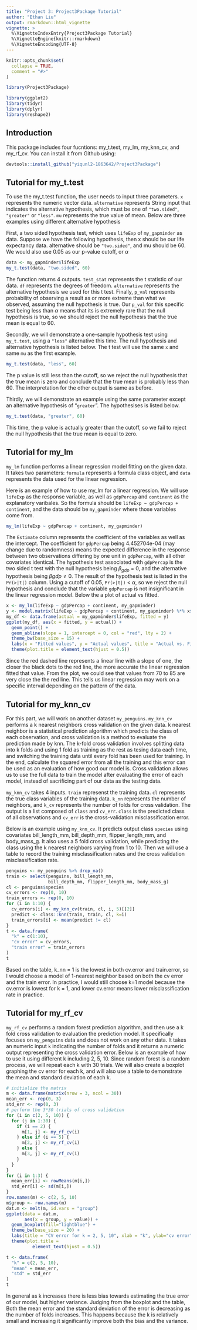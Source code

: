 ```yaml
---
title: "Project 3: Project3Package Tutorial"
author: "Ethan Liu"
output: rmarkdown::html_vignette
vignette: >
  %\VignetteIndexEntry{Project3Package Tutorial}
  %\VignetteEngine{knitr::rmarkdown}
  %\VignetteEncoding{UTF-8}
---
```


```r
knitr::opts_chunk$set(
  collapse = TRUE,
  comment = "#>"
)
```

```r
library(Project3Package)
```

```r
library(ggplot2)
library(tidyr)
library(dplyr)
library(reshape2)
```

## Introduction

This package includes four fucntions: my_t.test, my_lm, my_knn_cv, and my_rf_cv. You can install it from Github using:

```r
devtools::install_github("yiqunl2-1863642/Project3Package")
```

## Tutorial for my_t.test
To use the my_t.test function, the user needs to input three parameters. `x` represents the numeric vector data. `alternative` represents String input that indicates the alternative hypothesis, which must be one of `"two.sided"`, `"greater"` or `"less"`. `mu` represents the true value of mean. Below are three examples using different alternative hypothesis

First, a two sided hypothesis test, which uses `lifeExp` of `my_gapminder` as data. Suppose we have the following hypothesis, then x should be our life expectancy data. alternative should be `"two.sided"`, and mu should be 60. We would also use 0.05 as our p-value cutoff, or $\alpha$
\begin{align}
  H_0: \mu &= 60,\\
  H_a: \mu &\neq 60.
  \end{align}
```r
data <- my_gapminder$lifeExp
my_t.test(data, "two.sided", 60)
```
The function returns 4 outputs. `test_stat` represents the t statistic of our data. `df` represents the degrees of freedom. `alternative` represents the alternative hypothesis we used for this t test. Finally, `p_val` represents probability of observing a result as or more extreme than what we observed, assuming the null hypothesis is true. Our `p_val` for this specific test being less than $\alpha$ means that its is extremely rare that the null hypothesis is true, so we should reject the null hypothesis that the true mean is equal to 60.

Secondly, we will demonstrate a one-sample hypothesis test using `my_t.test`, using a `"less"` alternative this time. The null hypothesis and alternative hypothesis is listed below. The t test will use the same `x` and same `mu` as the first example.
 \begin{align}
  H_0: \mu &= 60,\\
  H_a: \mu &< 60.
  \end{align}
```r
my_t.test(data, "less", 60)
```

The p value is still less than the cutoff, so we reject the null hypothesis that the true mean is zero and conclude that the true mean is probably less than 60. The interpretation for the other output is same as before.

Thirdly, we will demonstrate an example using the same parameter except an alternative hypothesis of "`greater`". The hypothesises is listed below.
\begin{align}
  H_0: \mu &= 60,\\
  H_a: \mu &> 60.
  \end{align}
  
```r
my_t.test(data, "greater", 60)
```
This time, the p value is actually greater than the cutoff, so we fail to reject the null hypothesis that the true mean is equal to zero.

## Tutorial for my_lm
`my_lm` function performs a linear regression model fitting on the given data. It takes two parameters: `formula` represents a formula class object, and `data` represents the data used for the linear regression.

Here is an example of how to use my_lm for a linear regression. We will use `lifeExp` as the response variable, as well as `gdpPercap` and `continent` as the explanatory varibales. So the formula should be `lifeExp ~ gdpPercap + continent`, and the data should be `my_gapminder` where those variables come from.
```r
my_lm(lifeExp ~ gdpPercap + continent, my_gapminder)
```

The `Estimate` column represents the coefficient of the variables as well as the intercept. The coefficient for `gdpPercap` being 4.452704e-04 (may change due to randomness) means the expected difference in the response between two observations differing by one unit in `gdpPercap`, with all other covariates identical. The hypothesis test associated with `gdpPercap` is the two sided t test with the null hypothesis being $\beta_{gdp}$ = 0, and the alternative hypothesis being $\beta{gdp} \neq 0$. The result of the hypothesis test is listed in the `Pr(>|t|)` column. Using a cutoff of 0.05, `Pr(>|t|)` < $\alpha$, so we reject the null hypothesis and conclude that the variable `gdpPercap` is not insignificant in the linear regression model. Below the a plot of actual vs fitted.

```r
x <- my_lm(lifeExp ~ gdpPercap + continent, my_gapminder)
y <- model.matrix(lifeExp ~ gdpPercap + continent, my_gapminder) %*% x$Estimate
my_df <- data.frame(actual = my_gapminder$lifeExp, fitted = y)
ggplot(my_df, aes(x = fitted, y = actual)) +
  geom_point() +
  geom_abline(slope = 1, intercept = 0, col = "red", lty = 2) + 
  theme_bw(base_size = 15) +
  labs(x = "Fitted values", y = "Actual values", title = "Actual vs. Fitted") +
  theme(plot.title = element_text(hjust = 0.5))
```

Since the red dashed line represents a linear line with a slope of one, the closer the black dots to the red line, the more accurate the linear regression fitted that value. From the plot, we could see that values from 70 to 85 are very close the the red line. This tells us linear regression may work on a specific interval depending on the pattern of the data.

## Tutorial for my_knn_cv
For this part, we will work on another dataset `my_penguins`. `my_knn_cv` performs a k nearest neighbors cross validation on the given data. k nearest neighbor is a statistical prediction algorithm which predicts the class of each observation, and cross validation is a method to evaluate the prediction made by knn. The k-fold cross validation involves splitting data into k folds and using 1 fold as training as the rest as tesing data each time, and switching the training data until every fold has been used for training. In the end, calculate the squared error from all the training and this error can be used as an evaluation of how good our model is. Cross validation allows us to use the full data to train the model after evaluating the error of each model, instead of sacrificing part of our data as the testing data.

`my_knn_cv` takes 4 inputs. `train` represenst the training data. `cl` represents the true class variables of the training data. `k_nn` represents the number of neighbors, and `k_cv` represents the number of folds for cross validation. The output is a list composed of `class` and `cv_err`. `class` is the predicted class of all observations and `cv_err` is the cross-validation misclassification error. 

Below is an example using `my_knn_cv`. It predicts output class `species` using covariates bill_length_mm, bill_depth_mm, flipper_length_mm, and body_mass_g. It also uses a 5 fold cross validation, while predicting the class using the k nearest neighbors varying from 1 to 10. Then we will use a table to record the training misclassification rates and the cross validation misclassification rate.

```r
penguins <- my_penguins %>% drop_na()
train <- select(penguins, bill_length_mm,
                bill_depth_mm, flipper_length_mm, body_mass_g)
cl <- penguins$species
cv_errors <- rep(0, 10)
train_errors <- rep(0, 10)
for (i in 1:10) {
  cv_errors[i] <- my_knn_cv(train, cl, i, 5)[[2]]
  predict <- class::knn(train, train, cl, k=i)
  train_errors[i] <- mean(predict != cl)
}
t <- data.frame(
  "k" = c(1:10),
  "cv error" = cv_errors,
  "train error" = train_errors
)
t
```

Based on the table, k_nn = 1 is the lowest in both cv.error and train.error, so I would choose a model of 1-nearest neighbor based on both the cv error and the train error. In practice, I would still choose k=1 model because the cv.error is lowest for k = 1, and lower cv.error means lower misclassification rate in practice.

## Tutorial for my_rf_cv
`my_rf_cv` performs a random forest prediction algorithm, and then use a k fold cross validation to evaluation the prediction model. It specifically focuses on `my_penguins` data and does not work on any other data. It takes an numeric input `k` indicating the number of folds and it returns a numeric output representing the cross validation error. Below is an example of how to use it using different k including 2, 5, 10. Since random forest is a random process, we will repeat each k with 30 trials. We will also create a boxplot graphing the cv error for each k, and will also use a table to demonstrate the mean and standard deviation of each k.

```r
# initialize the matrix
m <- data.frame(matrix(nrow = 3, ncol = 30))
mean_err <- rep(0, 3)
std_err <- rep(0, 3)
# perform the 3*30 trials of cross validation
for (i in c(2, 5, 10)) {
  for (j in 1:30) {
    if (i == 2) {
      m[1, j] <- my_rf_cv(i)
    } else if (i == 5) {
      m[2, j] <- my_rf_cv(i)
    } else {
      m[3, j] <- my_rf_cv(i)
    }
  }
}
for (i in 1:3) {
  mean_err[i] <- rowMeans(m[i,])
  std_err[i] <- sd(m[i,])
}
row.names(m) <- c(2, 5, 10)
m$group <- row.names(m)
dat.m <- melt(m, id.vars = "group")
ggplot(data = dat.m,
       aes(x = group, y = value)) +
  geom_boxplot(fill="lightblue") +
  theme_bw(base_size = 20) +
  labs(title = "CV error for k = 2, 5, 10", xlab = "k", ylab="cv error") +
  theme(plot.title =
          element_text(hjust = 0.5))

t <- data.frame(
  "k" = c(2, 5, 10),
  "mean" = mean_err,
  "std" = std_err
)
t
```
In general as k increases there is less bias towards estimating the true error of our model, but higher variance. Judging from the boxplot and the table, Both the mean error and the standard deviation of the error is decreasing as the number of folds increases. This happens because the k is relatively small and increasing it significantly improve both the bias and the variance.
